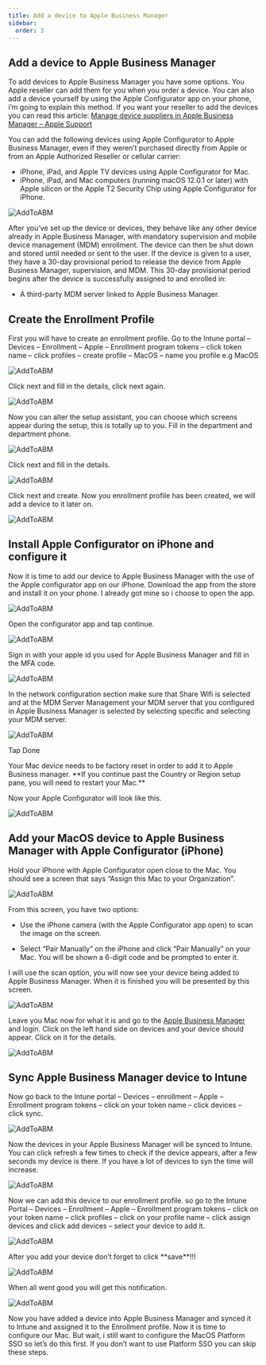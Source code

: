 ```yaml
---
title: Add a device to Apple Business Manager
sidebar:
  order: 3
---
```



## Add a device to Apple Business Manager

To add devices to Apple Business Manager you have some options. You Apple reseller can add them for you when you order a device. You can also add a device yourself by using the Apple Configurator app on your phone, i’m going to explain this method. If you want your reseller to add the devices you can read this article: [Manage device suppliers in Apple Business Manager – Apple Support](https://support.apple.com/guide/apple-business-manager/manage-device-suppliers-axmef1c47493/web)

You can add the following devices using Apple Configurator to Apple Business Manager, even if they weren’t purchased directly from Apple or from an Apple Authorized Reseller or cellular carrier:

- iPhone, iPad, and Apple TV devices using Apple Configurator for Mac.
- iPhone, iPad, and Mac computers (running macOS 12.0.1 or later) with Apple silicon or the Apple T2 Security Chip using Apple Configurator for iPhone.

![AddToABM](/src/assets/CompleteGuide/image-163.webp)

After you’ve set up the device or devices, they behave like any other device already in Apple Business Manager, with mandatory supervision and mobile device management (MDM) enrollment. The device can then be shut down and stored until needed or sent to the user. If the device is given to a user, they have a 30-day provisional period to release the device from Apple Business Manager, supervision, and MDM. This 30-day provisional period begins after the device is successfully assigned to and enrolled in:

- A third-party MDM server linked to Apple Business Manager.



## Create the Enrollment Profile

First you will have to create an enrollment profile. Go to the Intune portal – Devices – Enrollment – Apple – Enrollment program tokens – click  token name – click profiles – create profile – MacOS – name you profile e.g MacOS

![AddToABM](/src/assets/CompleteGuide/image-164.webp)

Click next and fill in the details, click next again.

![AddToABM](/src/assets/CompleteGuide/image-167.webp)

Now you can alter the setup assistant, you can choose which screens appear during the setup, this is totally up to you. Fill in the department and department phone.

![AddToABM](/src/assets/CompleteGuide/image-168.webp)

Click next and fill in the details.

![AddToABM](/src/assets/CompleteGuide/image-169.webp)

Click next and create. Now you enrollment profile has been created, we will add a device to it later on.

![AddToABM](/src/assets/CompleteGuide/image-170.webp)




## Install Apple Configurator on iPhone and configure it

Now it is time to add our device to Apple Business Manager with the use of the Apple configurator app on our iPhone. Download the app from the store and install it on your phone. I already got mine so i choose to open the app.

![AddToABM](/src/assets/CompleteGuide/image-171.webp)

Open the configurator app and tap continue.

![AddToABM](/src/assets/CompleteGuide/image-172.webp)

Sign in with your apple id you used for Apple Business Manager and fill in the MFA code.

![AddToABM](/src/assets/CompleteGuide/image-173.webp)

In the network configuration section make sure that Share Wifi is selected and at the MDM Server Management your MDM server that you configured in Apple Business Manager is selected by selecting specific and selecting your MDM server.

![AddToABM](/src/assets/CompleteGuide/image-174.webp)

Tap Done

<Aside>
Your Mac device needs to be factory reset in order to add it to Apple Business manager. **If you continue past the Country or Region setup pane, you will need to restart your Mac.**
</Aside>

Now your Apple Configurator will look like this.

![AddToABM](/src/assets/CompleteGuide/image-175.webp)



## Add your MacOS device to Apple Business Manager with Apple Configurator (iPhone)

Hold your iPhone with Apple Configurator open close to the Mac. You should see a screen that says “Assign this Mac to your Organization”.

![AddToABM](/src/assets/CompleteGuide/image-176.webp)

From this screen, you have two options:

- Use the iPhone camera (with the Apple Configurator app open) to scan the image on the screen.

- Select “Pair Manually” on the iPhone and click “Pair Manually” on your Mac. You will be shown a 6-digit code and be prompted to enter it.

I will use the scan option, you will now see your device being added to Apple Business Manager. When it is finished you will be presented by this screen.

![AddToABM](/src/assets/CompleteGuide/image-177.webp)

Leave you Mac now for what it is and go to the [Apple Business Manager](https://business.apple.com/) and login. Click on the left hand side on devices and your device should appear. Click on it for the details.

![AddToABM](/src/assets/CompleteGuide/image-178.webp)



## Sync Apple Business Manager device to Intune

Now go back to the Intune portal – Devices – enrollment – Apple – Enrollment program tokens – click on your token name – click devices – click sync.

![AddToABM](/src/assets/CompleteGuide/image-179.webp)

Now the devices in your Apple Business Manager will be synced to Intune. You can click refresh a few times to check if the device appears, after a few seconds my device is there. If you have a lot of devices to syn the time will increase.

![AddToABM](/src/assets/CompleteGuide/image-180.webp)

Now we can add this device to our enrollment profile. so go to the Intune Portal – Devices – Enrollment – Apple – Enrollment program tokens – click on your token name – click profiles – click on your profile name – click assign devices and click add devices – select your device to add it.

![AddToABM](/src/assets/CompleteGuide/image-182.webp)


<Aside>
After you add your device don’t forget to click **save**!!!
</Aside>

![AddToABM](/src/assets/CompleteGuide/image-183.webp)

When all went good you will get this notification.

![AddToABM](/src/assets/CompleteGuide/image-184.webp)


Now you have added a device into Apple Business Manager and synced it to Intune and assigned it to the Enrollment profile. Now it is time to configure our Mac. But wait, i still want to configure the MacOS Platform SSO so let’s do this first. If you don’t want to use  Platform SSO you can skip these steps.